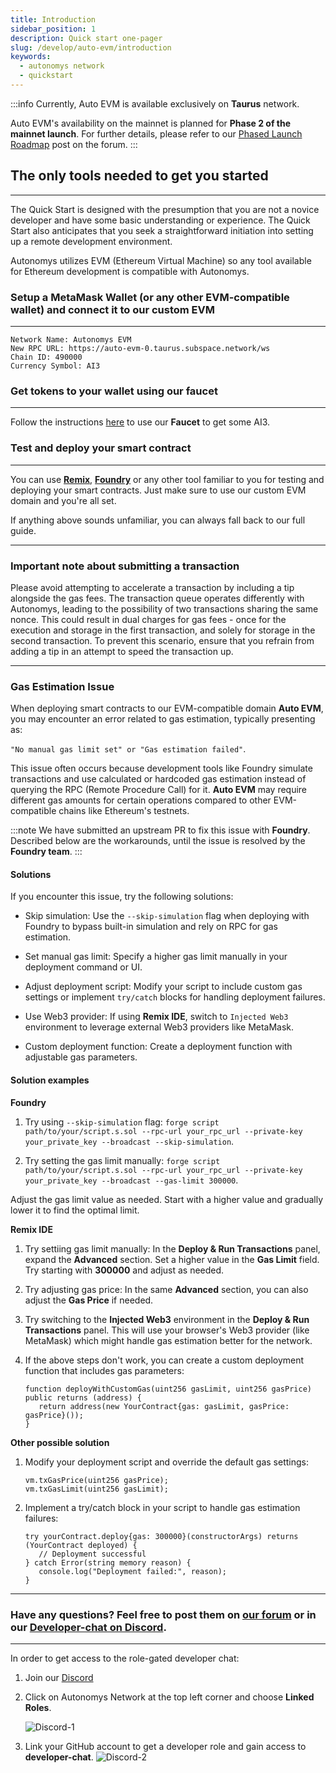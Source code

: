 ```yaml
---
title: Introduction
sidebar_position: 1
description: Quick start one-pager
slug: /develop/auto-evm/introduction
keywords:
  - autonomys network
  - quickstart
---
```


:::info
Currently, Auto EVM is available exclusively on **Taurus** network. 

Auto EVM's availability on the mainnet is planned for **Phase 2 of the mainnet launch**. For further details, please refer to our [Phased Launch Roadmap](https://forum.autonomys.xyz/t/phased-launch-roadmap/4414) post on the forum.
:::

## The only tools needed to get you started
---
The Quick Start is designed with the presumption that you are not a novice developer and have some basic understanding or experience. The Quick Start also anticipates that you seek a straightforward initiation into setting up a remote development environment.

Autonomys utilizes EVM (Ethereum Virtual Machine) so any tool available for Ethereum development is compatible with Autonomys.

### Setup a MetaMask Wallet (or any other EVM-compatible wallet) and connect it to our custom EVM
---
```
Network Name: Autonomys EVM
New RPC URL: https://auto-evm-0.taurus.subspace.network/ws
Chain ID: 490000
Currency Symbol: AI3
```

### Get tokens to your wallet using our faucet
---
Follow the instructions [here](/develop/auto-evm/faucet) to use our **Faucet** to get some AI3.

### Test and deploy your smart contract
---
You can use **[Remix](https://remix.ethereum.org/)**, **[Foundry](https://book.getfoundry.sh/)** or any other tool familiar to you for testing and deploying your smart contracts. Just make sure to use our custom EVM domain and you're all set.

If anything above sounds unfamiliar, you can always fall back to our full guide. 

---
### Important note about submitting a transaction

Please avoid attempting to accelerate a transaction by including a tip alongside the gas fees. The transaction queue operates differently with Autonomys, leading to the possibility of two transactions sharing the same nonce. This could result in dual charges for gas fees - once for the execution and storage in the first transaction, and solely for storage in the second transaction. To prevent this scenario, ensure that you refrain from adding a tip in an attempt to speed the transaction up.

---
### Gas Estimation Issue

When deploying smart contracts to our EVM-compatible domain **Auto EVM**, you may encounter an error related to gas estimation, typically presenting as:

`"No manual gas limit set" or "Gas estimation failed"`.

This issue often occurs because development tools like Foundry simulate transactions and use calculated or hardcoded gas estimation instead of querying the RPC (Remote Procedure Call) for it. **Auto EVM** may require different gas amounts for certain operations compared to other EVM-compatible chains like Ethereum's testnets.

:::note
We have submitted an upstream PR to fix this issue with **Foundry**. Described below are the workarounds, until the issue is resolved by the **Foundry team**.
:::

#### Solutions

If you encounter this issue, try the following solutions:

- Skip simulation: Use the `--skip-simulation` flag when deploying with Foundry to bypass built-in simulation and rely on RPC for gas estimation.

- Set manual gas limit: Specify a higher gas limit manually in your deployment command or UI.

- Adjust deployment script: Modify your script to include custom gas settings or implement `try/catch` blocks for handling deployment failures.

- Use Web3 provider: If using **Remix IDE**, switch to `Injected Web3` environment to leverage external Web3 providers like MetaMask.

- Custom deployment function: Create a deployment function with adjustable gas parameters. 


#### Solution examples

**Foundry**

1. Try using `--skip-simulation` flag: `forge script path/to/your/script.s.sol --rpc-url your_rpc_url --private-key your_private_key --broadcast --skip-simulation`.

2. Try setting the gas limit manually: `forge script path/to/your/script.s.sol --rpc-url your_rpc_url --private-key your_private_key --broadcast --gas-limit 300000`.

Adjust the gas limit value as needed. Start with a higher value and gradually lower it to find the optimal limit.

**Remix IDE**

1. Try settiing gas limit manually: In the **Deploy & Run Transactions** panel, expand the **Advanced** section.
Set a higher value in the **Gas Limit** field. Try starting with **300000** and adjust as needed.

2. Try adjusting gas price: In the same **Advanced** section, you can also adjust the **Gas Price** if needed.

3. Try switching to the **Injected Web3** environment in the **Deploy & Run Transactions** panel. This will use your browser's Web3 provider (like MetaMask) which might handle gas estimation better for the network.

4. If the above steps don't work, you can create a custom deployment function that includes gas parameters:

   ```
   function deployWithCustomGas(uint256 gasLimit, uint256 gasPrice) public returns (address) {
      return address(new YourContract{gas: gasLimit, gasPrice: gasPrice}());
   }
   ```

**Other possible solution**

1. Modify your deployment script and override the default gas settings: 

   ```
   vm.txGasPrice(uint256 gasPrice);
   vm.txGasLimit(uint256 gasLimit);
   ```

2. Implement a try/catch block in your script to handle gas estimation failures:

   ```
   try yourContract.deploy{gas: 300000}(constructorArgs) returns (YourContract deployed) {
      // Deployment successful
   } catch Error(string memory reason) {
      console.log("Deployment failed:", reason);
   }
   ```

---

### Have any questions? Feel free to post them on [our forum](https://forum.autonomys.xyz/) or in our [Developer-chat on Discord](https://discord.gg/EAw6B48r).
---

In order to get access to the role-gated developer chat:
1. Join our [Discord](https://discord.gg/vhv5cEZN)
2. Click on Autonomys Network at the top left corner and choose **Linked Roles**.

   ![Discord-1](/img/developers/Discord-1.png)

3. Link your GitHub account to get a developer role and gain access to **developer-chat**. 
   ![Discord-2](/img/developers/Discord-2.png)